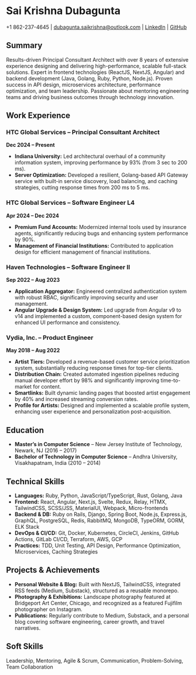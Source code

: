 # Sai Krishna Dubagunta
+1 862-237-4645 | [dubagunta.saikrishna@outlook.com](mailto:dubagunta.saikrishna@outlook.com) | [LinkedIn](https://www.linkedin.com/in/saikrishnadubagunta) | [GitHub](https://github.com/krishnadubagunta)

## Summary

Results-driven Principal Consultant Architect with over 8 years of extensive experience designing and delivering high-performance, scalable full-stack solutions. Expert in frontend technologies (ReactJS, NextJS, Angular) and backend development (Java, Golang, Ruby, Python, Node.js). Proven success in API design, microservices architecture, performance optimization, and team leadership. Passionate about mentoring engineering teams and driving business outcomes through technology innovation.

## Work Experience

### HTC Global Services – Principal Consultant Architect

**Dec 2024 – Present**

* **Indiana University:** Led architectural overhaul of a community information system, improving performance by 93% (from 3 sec to 200 ms).
* **Server Optimization:** Developed a resilient, Golang-based API Gateway service with built-in service discovery, load balancing, and caching strategies, cutting response times from 200 ms to 5 ms.

### HTC Global Services – Software Engineer L4

**Apr 2024 – Dec 2024**

* **Premium Fund Accounts:** Modernized internal tools used by insurance agents, significantly reducing bugs and enhancing system performance by 90%.
* **Management of Financial Institutions:** Contributed to application design for efficient management of financial institutions.

### Haven Technologies – Software Engineer II

**Sep 2022 – Aug 2023**

* **Application Aggregator:** Engineered centralized authentication system with robust RBAC, significantly improving security and user management.
* **Angular Upgrade & Design System:** Led upgrade from Angular v9 to v14 and implemented a custom, component-based design system for enhanced UI performance and consistency.

### Vydia, Inc. – Product Engineer

**May 2018 – Aug 2022**

* **Artist Tiers:** Developed a revenue-based customer service prioritization system, substantially reducing response times for top-tier clients.
* **Distribution Chain:** Created automated ingestion pipelines reducing manual developer effort by 98% and significantly improving time-to-market for content.
* **Smartlinks:** Built dynamic landing pages that boosted artist engagement by 40% and increased streaming conversion rates.
* **Profile for Artists:** Designed and implemented a scalable profile system, enhancing user experience and personalization post-acquisition.

## Education

* **Master’s in Computer Science** – New Jersey Institute of Technology, Newark, NJ (2016 – 2017)
* **Bachelor of Technology in Computer Science** – Andhra University, Visakhapatnam, India (2010 – 2014)

## Technical Skills

* **Languages:** Ruby, Python, JavaScript/TypeScript, Rust, Golang, Java
* **Frontend:** React, Angular, Next.js, Svelte, Redux, Relay, HTMX, TailwindCSS, SCSS/JSS, MaterialUI, Webpack, Micro-frontends
* **Backend & DB:** Ruby on Rails, Django, Spring Boot, Node.js, Express.js, GraphQL, PostgreSQL, Redis, RabbitMQ, MongoDB, TypeORM, GORM, ELK Stack
* **DevOps & CI/CD:** Git, Docker, Kubernetes, CircleCI, Jenkins, GitHub Actions, GitLab CI/CD, Terraform, AWS, GCP
* **Practices:** TDD, Unit Testing, API Design, Performance Optimization, Microservices, Caching Strategies

## Projects & Achievements

* **Personal Website & Blog:** Built with NextJS, TailwindCSS, integrated RSS feeds (Medium, Substack), structured as a reusable monorepo.
* **Photography & Exhibitions:** Landscape photography featured at Bridgeport Art Center, Chicago, and recognized as a featured Fujifilm photographer on Instagram.
* **Publications:** Regularly contribute to Medium, Substack, and a personal blog covering software engineering, career growth, and travel narratives.

## Soft Skills

Leadership, Mentoring, Agile & Scrum, Communication, Problem-Solving, Team Collaboration

